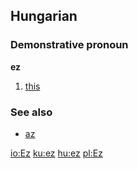 ==Hungarian==
===Demonstrative pronoun===
'''ez'''

# [[this]]

===See also===
*[[az]]

[[io:Ez]]
[[ku:ez]]
[[hu:ez]]
[[pl:Ez]]